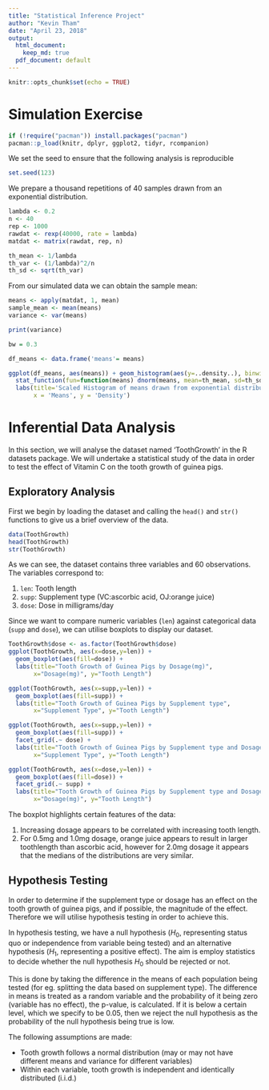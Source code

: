 ```yaml
---
title: "Statistical Inference Project"
author: "Kevin Tham"
date: "April 23, 2018"
output:
  html_document:
    keep_md: true
  pdf_document: default
---
```


```r
knitr::opts_chunk$set(echo = TRUE)
```

# Simulation Exercise

```r
if (!require("pacman")) install.packages("pacman")
pacman::p_load(knitr, dplyr, ggplot2, tidyr, rcompanion)
```

We set the seed to ensure that the following analysis is reproducible

```r
set.seed(123)
```

We prepare a thousand repetitions of 40 samples drawn from an exponential distribution.

```r
lambda <- 0.2
n <- 40
rep <- 1000
rawdat <- rexp(40000, rate = lambda)
matdat <- matrix(rawdat, rep, n)
```

```r
th_mean <- 1/lambda
th_var <- (1/lambda)^2/n
th_sd <- sqrt(th_var)
```

From our simulated data we can obtain the sample mean:

```r
means <- apply(matdat, 1, mean)
sample_mean <- mean(means)
variance <- var(means)

print(variance)
```

```r
bw = 0.3

df_means <- data.frame('means'= means)

ggplot(df_means, aes(means)) + geom_histogram(aes(y=..density..), binwidth=bw) +
  stat_function(fun=function(means) dnorm(means, mean=th_mean, sd=th_sd)) +
  labs(title='Scaled Histogram of means drawn from exponential distribution',
       x = 'Means', y = 'Density')
```


# Inferential Data Analysis

In this section, we will analyse the dataset named 'ToothGrowth' in the R datasets package. We will undertake a statistical study of the data in order to test the effect of Vitamin C on the tooth growth of guinea pigs.

## Exploratory Analysis

First we begin by loading the dataset and calling the `head()` and `str()` functions to give us a brief overview of the data.

```r
data(ToothGrowth)
head(ToothGrowth)
str(ToothGrowth)
```

As we can see, the dataset contains three variables and 60 observations. The variables correspond to:

1. `len`: Tooth length
2. `supp`: Supplement type (VC:ascorbic acid, OJ:orange juice)
3. `dose`: Dose in milligrams/day

Since we want to compare numeric variables (`len`) against categorical data (`supp` and `dose`), we can utilise boxplots to display our dataset.

```r
ToothGrowth$dose <- as.factor(ToothGrowth$dose)
ggplot(ToothGrowth, aes(x=dose,y=len)) + 
  geom_boxplot(aes(fill=dose)) + 
  labs(title="Tooth Growth of Guinea Pigs by Dosage(mg)",
       x="Dosage(mg)", y="Tooth Length")
```

```r
ggplot(ToothGrowth, aes(x=supp,y=len)) + 
  geom_boxplot(aes(fill=supp)) + 
  labs(title="Tooth Growth of Guinea Pigs by Supplement type",
       x="Supplement Type", y="Tooth Length")
```

```r
ggplot(ToothGrowth, aes(x=supp,y=len)) + 
  geom_boxplot(aes(fill=supp)) + 
  facet_grid(.~ dose) + 
  labs(title="Tooth Growth of Guinea Pigs by Supplement type and Dosage(mg)",
       x="Supplement Type", y="Tooth Length")
```

```r
ggplot(ToothGrowth, aes(x=dose,y=len)) + 
  geom_boxplot(aes(fill=dose)) + 
  facet_grid(.~ supp) + 
  labs(title="Tooth Growth of Guinea Pigs by Supplement type and Dosage(mg)",
       x="Dosage(mg)", y="Tooth Length")
```

The boxplot highlights certain features of the data:

1. Increasing dosage appears to be correlated with increasing tooth length.
2. For 0.5mg and 1.0mg dosage, orange juice appears to result in larger toothlength than ascorbic acid, however for 2.0mg dosage it appears that the medians of the distributions are very similar.

## Hypothesis Testing 

In order to determine if the supplement type or dosage has an effect on the tooth growth of guinea pigs, and if possible, the magnitude of the effect. Therefore we will utilise hypothesis testing in order to achieve this.

In hypothesis testing, we have a null hypothesis ($H_0$, representing status quo or independence from variable being tested) and an alternative hypothesis ($H_1$, representing a positive effect). The aim is employ statistics to decide whether the null hypothesis $H_0$ should be rejected or not.

This is done by taking the difference in the means of each population being tested (for eg. splitting the data based on supplement type). The difference in means is treated as a random variable and the probability of it being zero (variable has no effect), the p-value, is calculated. If it is below a certain level, which we specify to be 0.05, then we reject the null hypothesis as the probability of the null hypothesis being true is low. 

The following assumptions are made:

* Tooth growth follows a normal distribution (may or may not have different means and variance for different variables)
* Within each variable, tooth growth is independent and identically distributed (i.i.d.)

```r

```

```r

```
